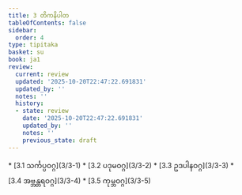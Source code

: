 ```yaml
---
title: 3 တိကနိပါတ
tableOfContents: false
sidebar:
  order: 4
type: tipitaka
basket: su
book: ja1
review:
  current: review
  updated: '2025-10-20T22:47:22.691831'
  updated_by: ''
  notes: ''
  history:
  - state: review
    date: '2025-10-20T22:47:22.691831'
    updated_by: ''
    notes: ''
    previous_state: draft
---
```



<DynamicBreadcrumb />


<ReviewStatus review={frontmatter.review} showDetails={true} />

<HypothesisAnnotation frontmatter={frontmatter} />



<TableOfContents book="ja1" section="3">
* [3.1 သင်္ကပ္ပဝဂ္ဂ](3/3-1)
* [3.2 ပဒုမဝဂ္ဂ](3/3-2)
* [3.3 ဥဒပါနဝဂ္ဂ](3/3-3)
* [3.4 အဗ္ဘန္တရဝဂ္ဂ](3/3-4)
* [3.5 ကုမ္ဘဝဂ္ဂ](3/3-5)
</TableOfContents>